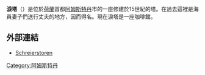 '''淚塔'''（{{lang-nl|Schreierstoren}}）是位於[[荷蘭|荷蘭]]首都[[阿姆斯特丹|阿姆斯特丹]]市的一座修建於15世紀的塔。在過去這裡是海員妻子們送行丈夫的地方，因而得名。現在淚塔是一座咖啡館。
==外部連結==
*[http://www.schreierstoren.nl/ Schreierstoren] {{Wayback|url=http://www.schreierstoren.nl/ |date=20071212181016 }}
{{Coord|52|22|35|N|4|54|09|E|display=title|region:NL-NH_type:landmark_source:dewiki}}
[[Category:阿姆斯特丹|Category:阿姆斯特丹]]